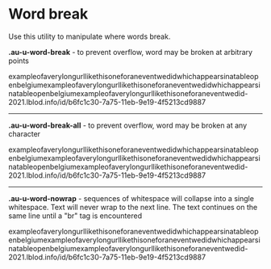 
<Meta title="Utilities/Word break" />

<style>{`
  .sbdocs-p,
  .sbdocs-ul,
  .sbdocs-li,
  .sbdocs-p code {
    font-weight: 400;
    font-size: 1.6rem;
  }

  .sbdocs-a {
    display: inline-flex;
    align-items: center;
    font-family: var(--au-font);
    transition: color var(--au-transition), text-decoration var(--au-transition);
    font-weight: var(--au-regular);
    text-decoration: underline;
    text-decoration-color: var(--au-blue-300);
    color: var(--au-blue-700);
  }

  .sbdocs-a:visited {
    color: var(--au-blue-700);
  }

  .sbdocs-a:hover,
  .sbdocs-a:focus {
    color: var(--au-blue-800);
    text-decoration-color: var(--au-blue-200);
  }

  .sbdocs-a:focus {
    outline: var(--au-outline);
    outline-offset: var(--au-outline-offset);
  }

  code {
    font-family: courier, monospace;
  }

  .os-content {
    background-color: var(--au-gray-100);
  }
`}</style>

# Word break

<p>Use this utility to manipulate where words break.</p>

<div class="au-o-box au-d-component">
  <p><strong>.au-u-word-break</strong> - to prevent overflow, word may be broken at arbitrary points</p>
  <p><span class="au-u-word-break">exampleofaverylongurllikethisoneforaneventwedidwhichappearsinatableopenbelgiumexampleofaverylongurllikethisoneforaneventwedidwhichappearsinatableopenbelgiumexampleofaverylongurllikethisoneforaneventwedid-2021.lblod.info/id/b6fc1c30-7a75-11eb-9e19-4f5213cd9887</span></p>
  <hr />
  <p><strong>.au-u-word-break-all</strong> - to prevent overflow, word may be broken at any character</p>
  <p><span class="au-u-word-break-all">exampleofaverylongurllikethisoneforaneventwedidwhichappearsinatableopenbelgiumexampleofaverylongurllikethisoneforaneventwedidwhichappearsinatableopenbelgiumexampleofaverylongurllikethisoneforaneventwedid-2021.lblod.info/id/b6fc1c30-7a75-11eb-9e19-4f5213cd9887</span></p>
  <hr />
  <p><strong>.au-u-word-nowrap</strong> - sequences of whitespace will collapse into a single whitespace. Text will never wrap to the next line. The text continues on the same line until a "br" tag is encountered</p>
  <p><span class="au-u-word-nowrap">exampleofaverylongurllikethisoneforaneventwedidwhichappearsinatableopenbelgiumexampleofaverylongurllikethisoneforaneventwedidwhichappearsinatableopenbelgiumexampleofaverylongurllikethisoneforaneventwedid-2021.lblod.info/id/b6fc1c30-7a75-11eb-9e19-4f5213cd9887</span></p>
</div>
